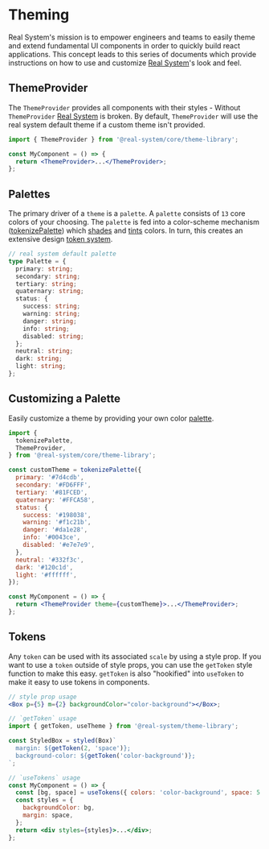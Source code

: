 

<Meta title="Real System/Theming/Overview" parameters={makeMdxParameters()} />

# Theming

Real System's mission is to empower engineers and teams to easily theme and extend fundamental UI components in order to quickly build react applications.
This concept leads to this series of documents which provide instructions on how to use and customize [Real System](https://github.com/bigwoof91/real-system)'s look and feel.

## ThemeProvider

The `ThemeProvider` provides all components with their styles - Without `ThemeProvider` [Real System](https://github.com/bigwoof91/real-system) is broken.
By default, `ThemeProvider` will use the real system default theme if a custom theme isn't provided.

```jsx
import { ThemeProvider } from '@real-system/core/theme-library';

const MyComponent = () => {
  return <ThemeProvider>...</ThemeProvider>;
};
```

## Palettes

The primary driver of a `theme` is a `palette`. A `palette` consists of `13` core colors of your choosing.
The `palette` is fed into a color-scheme mechanism ([tokenizePalette](#customizing-a-palette)) which [shades](https://polished.js.org/docs/#shade) and [tints](https://polished.js.org/docs/#tint) colors. In turn, this creates an extensive
design [token system](/docs/real-system-theming-token-system--page).

```typescript
// real system default palette
type Palette = {
  primary: string;
  secondary: string;
  tertiary: string;
  quaternary: string;
  status: {
    success: string;
    warning: string;
    danger: string;
    info: string;
    disabled: string;
  };
  neutral: string;
  dark: string;
  light: string;
};
```

## Customizing a Palette

Easily customize a theme by providing your own color [palette](#palette).

```jsx
import {
  tokenizePalette,
  ThemeProvider,
} from '@real-system/core/theme-library';

const customTheme = tokenizePalette({
  primary: '#7d4cdb',
  secondary: '#FD6FFF',
  tertiary: '#81FCED',
  quaternary: '#FFCA58',
  status: {
    success: '#198038',
    warning: '#f1c21b',
    danger: '#da1e28',
    info: '#0043ce',
    disabled: '#e7e7e9',
  },
  neutral: '#332f3c',
  dark: '#120c1d',
  light: '#ffffff',
});

const MyComponent = () => {
  return <ThemeProvider theme={customTheme}>...</ThemeProvider>;
};
```

## Tokens

Any `token` can be used with its associated `scale` by using a style prop.
If you want to use a `token` outside of style props, you can use the `getToken` style function to make this easy.
`getToken` is also "hookified" into `useToken` to make it easy to use tokens in components.

```jsx
// style prop usage
<Box p={5} m={2} backgroundColor="color-background"></Box>;

// `getToken` usage
import { getToken, useTheme } from '@real-system/theme-library';

const StyledBox = styled(Box)`
  margin: ${getToken(2, 'space')};
  background-color: ${getToken('color-background')};
`;

// `useTokens` usage
const MyComponent = () => {
  const [bg, space] = useTokens({ colors: 'color-background', space: 5 });
  const styles = {
    backgroundColor: bg,
    margin: space,
  };
  return <div styles={styles}>...</div>;
};
```
